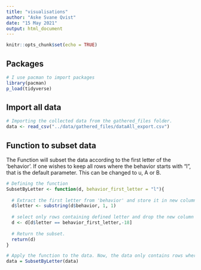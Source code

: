 ```yaml
---
title: "visualisations"
author: "Aske Svane Qvist"
date: "15 May 2021"
output: html_document
---
```


```r
knitr::opts_chunk$set(echo = TRUE)
```

## Packages
```r
# I use pacman to import packages
library(pacman)
p_load(tidyverse)

```

## Import all data
```r
# Importing the collected data from the gathered_files folder.
data <- read_csv("../data/gathered_files/dataAll_export.csv")

```

## Function to subset data
The Function will subset the data according to the first letter of the 'behavior'. If one wishes to keep all rows where the behavior starts with "l", that is the default parameter. This can be changed to u, A or B.
```r
# Defining the function
SubsetByLetter <- function(d, behavior_first_letter = "l"){
  
  # Extract the first letter from 'behavior' and store it in new column
  d$letter <- substring(d$behavior, 1, 1)
  
  # select only rows containing defined letter and drop the new column 'letter'
  d <- d[d$letter == behavior_first_letter,-18]
  
  # Return the subset.
  return(d)
}

# Apply the function to the data. Now, the data only contains rows where the behavior starts with "l".
data = SubsetByLetter(data)

```



